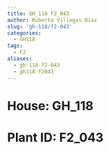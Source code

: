 ```yaml
---
title: GH_118 F2_043
author: Roberto Villegas-Diaz
slug: 'gh-118/f2-043'
categories:
  - GH118
tags:
  - F2
aliases:
  - gh-118-f2-043
  - gh118-f2043
---
```


# **House**: GH_118
# **Plant ID**: F2_043
